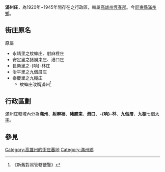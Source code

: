 {{NoteTA
|T=zh:滿州庄;zh-hant:滿州庄
|1=zh:庄;zh-hant:庄}}
'''滿州庄'''，為1920年~1945年間存在之行政區，轄屬[[高雄州|高雄州]][[恆春郡|恆春郡]]。今[[屏東縣|屏東縣]][[滿州鄉|滿州鄉]]。

==街庄原名==
原屬
*永靖里之蚊蟀庄、射麻裡庄
*安定里之猪朥束庄、港口庄
*長樂里之-{响}-林庄
*治平里之九個厝庄
*泰慶里之九棚庄
**蚊蟀庄改稱滿州<ref>《新舊對照管轄便覽》</ref>

==行政區劃==
滿州庄轄域內分為'''滿州'''、'''射麻裡'''、'''豬朥束'''、'''港口'''、'''-{响}-林'''、'''九個厝'''、'''九棚'''七個[[大字_(行政區劃)|大字]]。

== 參見 ==
{{reflist}}

{{高雄州}}
[[Category:高雄州的街庄蕃地|Category:高雄州的街庄蕃地]]
[[Category:滿州鄉|Category:滿州鄉]]
